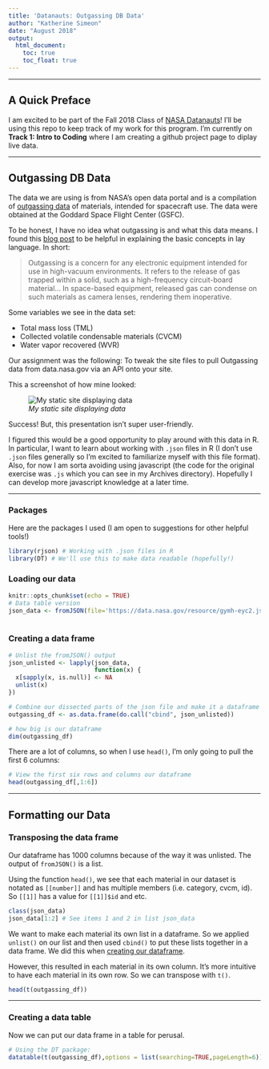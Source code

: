 ```yaml
---
title: 'Datanauts: Outgassing DB Data'
author: "Katherine Simeon"
date: "August 2018"
output: 
  html_document:
    toc: true
    toc_float: true
---
```

  
  
***  
  
## A Quick Preface  
  
I am excited to be part of the Fall 2018 Class of [NASA Datanauts](https://open.nasa.gov/explore/datanauts/)! I'll be using this repo to keep track of my work for this program. I'm currently on **Track 1: Intro to Coding** where I am creating a github project page to diplay live data.  
  
***
  
## Outgassing DB Data  
  
The data we are using is from NASA's open data portal and is a compilation of [outgassing data](https://data.nasa.gov/Applied-Science/Outgassing-Db/r588-f7pr) of materials, intended for spacecraft use. The data were obtained at the Goddard Space Flight Center (GSFC).    
  
To be honest, I have no idea what outgassing is and what this data means. I found this [blog post](http://mwexpert.typepad.com/rog_blog/2010/11/what-is-outgassing-and-when-does-it-matter.html) to be helpful in explaining the basic concepts in lay language. In short:
   
> Outgassing is a concern for any electronic equipment intended for use in high-vacuum environments. It refers to the release of gas trapped within a solid, such as a high-frequency circuit-board material... In space-based equipment, released gas can condense on such materials as camera lenses, rendering them inoperative.
   
Some variables we see in the data set:  
  
* Total mass loss (TML)    
* Collected volatile condensable materials (CVCM)   
* Water vapor recovered (WVR)
   
   
Our assignment was the following: To tweak the site files to pull Outgassing data from data.nasa.gov via an API onto your site.  
  
This a screenshot of how mine looked:  
  
![*My static site displaying data*](mypage.png)  
  
  
  
Success! But, this presentation isn't super user-friendly.
   
   
I figured this would be a good opportunity to play around with this data in R. In particular, I want to learn about working with `.json` files in R (I don't use `.json` files generally so I'm excited to familiarize myself with this file format). Also, for now I am sorta avoiding using javascript (the code for the original exercise was `.js` which you can see in my Archives directory). Hopefully I can develop more javascript knowledge at a later time.    
  
  
***
  
### Packages  
  
Here are the packages I used (I am open to suggestions for other helpful tools!)  
  
```r
library(rjson) # Working with .json files in R
library(DT) # We'll use this to make data readable (hopefully!)
```
  

### Loading our data   

```r
knitr::opts_chunk$set(echo = TRUE)
# Data table version
json_data <- fromJSON(file='https://data.nasa.gov/resource/gymh-eyc2.json')
  
```
  
### Creating a data frame {#createdf} 
  
```r
# Unlist the fromJSON() output
json_unlisted <- lapply(json_data, 
                        function(x) {
  x[sapply(x, is.null)] <- NA
  unlist(x)
})

# Combine our dissected parts of the json file and make it a dataframe
outgassing_df <- as.data.frame(do.call("cbind", json_unlisted))

# how big is our dataframe 
dim(outgassing_df) 
```
  
  
There are a lot of columns, so when I use `head()`, I'm only going to pull the first 6 columns:  
    
```r
# View the first six rows and columns our dataframe
head(outgassing_df[,1:6])
```
  
***
  
## Formatting our Data  
  
### Transposing the data frame
   
Our dataframe has 1000 columns because of the way it was unlisted. The output of `fromJSON()` is a list.  
  
Using the function `head()`, we see that each material in our dataset is notated as `[[number]]` and has multiple members (i.e. category, cvcm, id). So `[[1]]` has a value for `[[1]]$id` and etc.   

```r
class(json_data)
json_data[1:2] # See items 1 and 2 in list json_data
```
  
We want to make each material its own list in a dataframe. So we applied `unlist()` on our list and then used `cbind()` to put these lists together in a data frame. We did this when [creating our dataframe](#createdf).  
  
However, this resulted in each material in its own column. It's more intuitive to have each material in its own row. So we can transpose with `t()`.    
  
```r
head(t(outgassing_df))
```
  
  
***
  
### Creating a data table   
  
Now we can put our data frame in a table for perusal.  
  
  

```r
# Using the DT package:
datatable(t(outgassing_df),options = list(searching=TRUE,pageLength=6))
```

